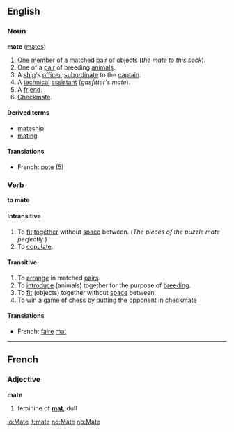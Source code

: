 ==English==
===Noun===
'''mate''' ([[mates]])

# One [[member]] of a [[match]]ed [[pair]] of objects (''the mate to this sock'').
# One of a [[pair]] of breeding [[animal]]s.
# A [[ship]]'s [[officer]], [[subordinate]] to the [[captain]].
# A [[technical]] [[assistant]] (''gasfitter's mate'').
# A [[friend]].
# [[Checkmate]].

====Derived terms====
*[[mateship]]
*[[mating]]

====Translations====
*French: [[pote]] (5)

===Verb===
'''to mate'''
====Intransitive====
# To [[fit]] [[together]] without [[space]] between.  (''The pieces of the puzzle mate perfectly.'')
# To [[copulate]].

====Transitive====
# To [[arrange]] in matched [[pair]]s.
# To [[introduce]] (animals) together for the purpose of [[breeding]].
# To [[fit]] (objects) together without [[space]] between.
# To win a game of chess by putting the opponent in [[checkmate]]

====Translations====
*French: [[faire]] [[mat]]

----

==French==
===Adjective===
'''mate'''

# feminine of '''[[mat#fr|mat]]''', dull

[[io:Mate]]
[[it:mate]]
[[no:Mate]]
[[nb:Mate]]